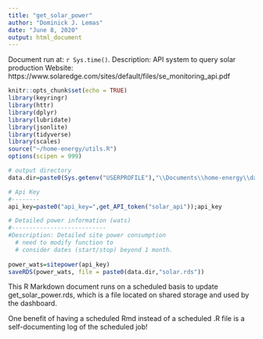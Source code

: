 ```yaml
---
title: "get_solar_power"
author: "Dominick J. Lemas"
date: "June 8, 2020"
output: html_document
---
```


Document run at: `r Sys.time()`.
Description: API system to query solar production
Website: https://www.solaredge.com/sites/default/files/se_monitoring_api.pdf

```r
knitr::opts_chunk$set(echo = TRUE)
library(keyringr)
library(httr)
library(dplyr)
library(lubridate)
library(jsonlite)
library(tidyverse)
library(scales)
source("~/home-energy/utils.R")
options(scipen = 999)

# output directory
data.dir=paste0(Sys.getenv("USERPROFILE"),"\\Documents\\home-energy\\data\\")
```

```r
# Api Key
#--------
api_key=paste0("api_key=",get_API_token("solar_api"));api_key

# Detailed power information (wats)
#---------------------------
#Description: Detailed site power consumption
  # need to modify function to 
  # consider dates (start/stop) beyond 1 month.
  
power_wats=sitepower(api_key)
saveRDS(power_wats, file = paste0(data.dir,"solar.rds"))

```

This R Markdown document runs on a scheduled basis to update get_solar_power.rds, which is a file located on shared storage and used by the dashboard.

One benefit of having a scheduled Rmd instead of a scheduled .R file is a self-documenting log of the scheduled job!
   